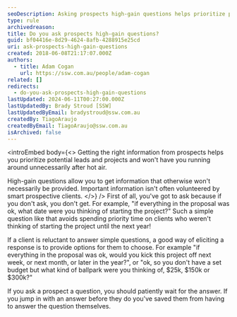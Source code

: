 ```yaml
---
seoDescription: Asking prospects high-gain questions helps prioritize potential leads and projects, avoiding wasted time on clients with unrealistic timelines or budgets.
type: rule
archivedreason:
title: Do you ask prospects high-gain questions?
guid: bf04416e-8d29-4624-8afb-4288915e25cd
uri: ask-prospects-high-gain-questions
created: 2018-06-08T21:17:07.000Z
authors:
  - title: Adam Cogan
    url: https://ssw.com.au/people/adam-cogan
related: []
redirects:
  - do-you-ask-prospects-high-gain-questions
lastUpdated: 2024-06-11T00:27:00.000Z
lastUpdatedBy: Brady Stroud [SSW]
lastUpdatedByEmail: bradystroud@ssw.com.au
createdBy: TiagoAraujo
createdByEmail: TiagoAraujo@ssw.com.au
isArchived: false
---
```


<introEmbed
  body={<>
Getting the right information from prospects helps you prioritize potential leads and projects and won't have you running around unnecessarily after hot air.

High-gain questions allow you to get information that otherwise won't necessarily be provided. Important information isn't often volunteered by smart prospective clients.
  </>}
/>
First of all, you've got to ask because if you don't ask, you don't get. For example, "if everything in the proposal was ok, what date were you thinking of starting the project?" Such a simple question like that avoids spending priority time on clients who weren't thinking of starting the project until the next year!

If a client is reluctant to answer simple questions, a good way of eliciting a response is to provide options for them to choose. For example "if everything in the proposal was ok, would you kick this project off next week, or next month, or later in the year?", or "ok, so you don't have a set budget but what kind of ballpark were you thinking of, $25k, $150k or $300k?"

If you ask a prospect a question, you should patiently wait for the answer. If you jump in with an answer before they do you've saved them from having to answer the question themselves.
